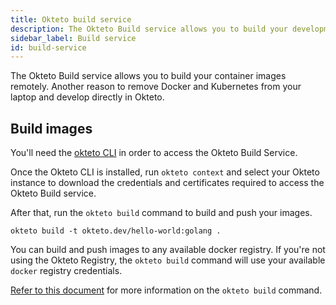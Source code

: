```yaml
---
title: Okteto build service
description: The Okteto Build service allows you to build your development images directly in Okteto
sidebar_label: Build service
id: build-service
---
```



The Okteto Build service allows you to build your container images remotely. Another reason to remove Docker and Kubernetes from your laptop and develop directly in Okteto.

## Build images

You'll need the [okteto CLI](core/using-okteto-cli.mdx) in order to access the Okteto Build Service.

Once the Okteto CLI is installed, run `okteto context` and select your Okteto instance to download the credentials and certificates required to access the Okteto Build service.

After that, run the `okteto build` command to build and push your images.

```
okteto build -t okteto.dev/hello-world:golang .
```

You can build and push images to any available docker registry. If you're not using the Okteto Registry, the `okteto build` command will use your available `docker` registry credentials.

[Refer to this document](reference/okteto-cli.mdx#build) for more information on the `okteto build` command.